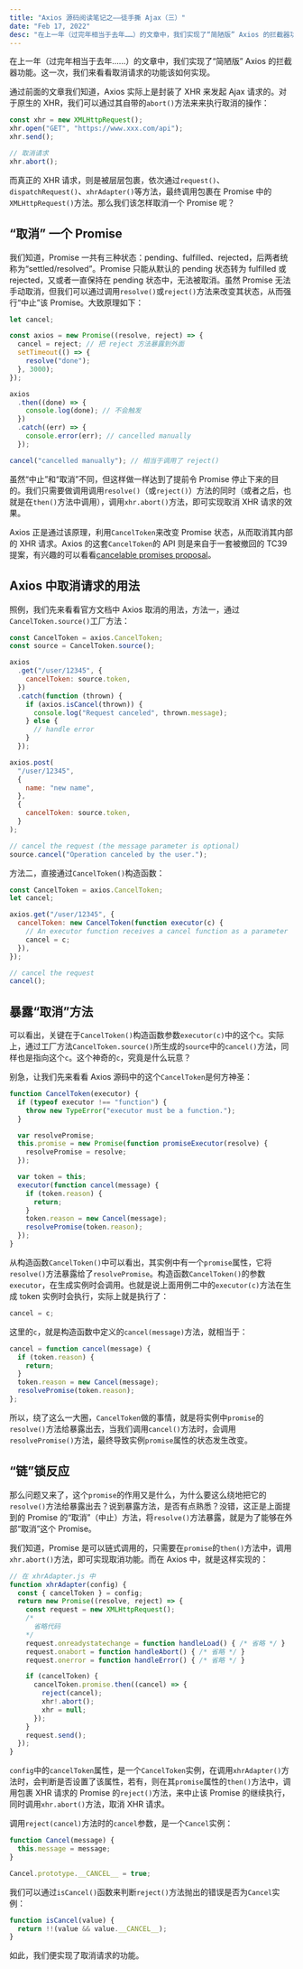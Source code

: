 ```yaml
---
title: "Axios 源码阅读笔记之——徒手撕 Ajax（三）"
date: "Feb 17, 2022"
desc: "在上一年（过完年相当于去年……）的文章中，我们实现了“简陋版” Axios 的拦截器功能。这一次，我们来看看取消请求的功能该如何实现。"
---
```


在上一年（过完年相当于去年……）的文章中，我们实现了“简陋版” Axios 的拦截器功能。这一次，我们来看看取消请求的功能该如何实现。

通过前面的文章我们知道，Axios 实际上是封装了 XHR 来发起 Ajax 请求的。对于原生的 XHR，我们可以通过其自带的`abort()`方法来来执行取消的操作：

```js
const xhr = new XMLHttpRequest();
xhr.open("GET", "https://www.xxx.com/api");
xhr.send();

// 取消请求
xhr.abort();
```

而真正的 XHR 请求，则是被层层包裹，依次通过`request()`、`dispatchRequest()`、`xhrAdapter()`等方法，最终调用包裹在 Promise 中的`XMLHttpRequest()`方法。那么我们该怎样取消一个 Promise 呢？

## “取消” 一个 Promise

我们知道，Promise 一共有三种状态：pending、fulfilled、rejected，后两者统称为“settled/resolved”。Promise 只能从默认的 pending 状态转为 fulfilled 或 rejected，又或者一直保持在 pending 状态中，无法被取消。虽然 Promise 无法手动取消，但我们可以通过调用`resolve()`或`reject()`方法来改变其状态，从而强行“中止”该 Promise。大致原理如下：

```js
let cancel;

const axios = new Promise((resolve, reject) => {
  cancel = reject; // 把 reject 方法暴露到外面
  setTimeout(() => {
    resolve("done");
  }, 3000);
});

axios
  .then((done) => {
    console.log(done); // 不会触发
  })
  .catch((err) => {
    console.error(err); // cancelled manually
  });

cancel("cancelled manually"); // 相当于调用了 reject()
```

虽然“中止”和“取消”不同，但这样做一样达到了提前令 Promise 停止下来的目的。我们只需要做调用调用`resolve()`（或`reject()`）方法的同时（或者之后，也就是在`then()`方法中调用），调用`xhr.abort()`方法，即可实现取消 XHR 请求的效果。

Axios 正是通过该原理，利用`CancelToken`来改变 Promise 状态，从而取消其内部的 XHR 请求。Axios 的这套`CancelToken`的 API 则是来自于一套被撤回的 TC39 提案，有兴趣的可以看看[cancelable promises proposal](https://github.com/tc39/proposal-cancelable-promises)。

## Axios 中取消请求的用法

照例，我们先来看看官方文档中 Axios 取消的用法，方法一，通过`CancelToken.source()`工厂方法：

```js
const CancelToken = axios.CancelToken;
const source = CancelToken.source();

axios
  .get("/user/12345", {
    cancelToken: source.token,
  })
  .catch(function (thrown) {
    if (axios.isCancel(thrown)) {
      console.log("Request canceled", thrown.message);
    } else {
      // handle error
    }
  });

axios.post(
  "/user/12345",
  {
    name: "new name",
  },
  {
    cancelToken: source.token,
  }
);

// cancel the request (the message parameter is optional)
source.cancel("Operation canceled by the user.");
```

方法二，直接通过`CancelToken()`构造函数：

```js
const CancelToken = axios.CancelToken;
let cancel;

axios.get("/user/12345", {
  cancelToken: new CancelToken(function executor(c) {
    // An executor function receives a cancel function as a parameter
    cancel = c;
  }),
});

// cancel the request
cancel();
```

## 暴露“取消”方法

可以看出，关键在于`CancelToken()`构造函数参数`executor(c)`中的这个`c`。实际上，通过工厂方法`CancelToken.source()`所生成的`source`中的`cancel()`方法，同样也是指向这个`c`。这个神奇的`c`，究竟是什么玩意？

别急，让我们先来看看 Axios 源码中的这个`CancelToken`是何方神圣：

```js
function CancelToken(executor) {
  if (typeof executor !== "function") {
    throw new TypeError("executor must be a function.");
  }

  var resolvePromise;
  this.promise = new Promise(function promiseExecutor(resolve) {
    resolvePromise = resolve;
  });

  var token = this;
  executor(function cancel(message) {
    if (token.reason) {
      return;
    }
    token.reason = new Cancel(message);
    resolvePromise(token.reason);
  });
}
```

从构造函数`CancelToken()`中可以看出，其实例中有一个`promise`属性，它将`resolve()`方法暴露给了`resolvePromise`。构造函数`CancelToken()`的参数`executor`，在生成实例时会调用。也就是说上面用例二中的`executor(c)`方法在生成 token 实例时会执行，实际上就是执行了：

```js
cancel = c;
```

这里的`c`，就是构造函数中定义的`cancel(message)`方法，就相当于：

```js
cancel = function cancel(message) {
  if (token.reason) {
    return;
  }
  token.reason = new Cancel(message);
  resolvePromise(token.reason);
};
```

所以，绕了这么一大圈，`CancelToken`做的事情，就是将实例中`promise`的`resolve()`方法给暴露出去，当我们调用`cancel()`方法时，会调用`resolvePromise()`方法，最终导致实例`promise`属性的状态发生改变。

## “链”锁反应

那么问题又来了，这个`promise`的作用又是什么，为什么要这么绕地把它的`resolve()`方法给暴露出去？说到暴露方法，是否有点熟悉？没错，这正是上面提到的 Promise 的“取消”（中止）方法，将`resolve()`方法暴露，就是为了能够在外部“取消”这个 Promise。

我们知道，Promise 是可以链式调用的，只需要在`promise`的`then()`方法中，调用`xhr.abort()`方法，即可实现取消功能。而在 Axios 中，就是这样实现的：

```js
// 在 xhrAdapter.js 中
function xhrAdapter(config) {
  const { cancelToken } = config;
  return new Promise((resolve, reject) => {
    const request = new XMLHttpRequest();
    /*
      省略代码
    */
    request.onreadystatechange = function handleLoad() { /* 省略 */ }
    request.onabort = function handleAbort() { /* 省略 */ }
    request.onerror = function handleError() { /* 省略 */ }

    if (cancelToken) {
      cancelToken.promise.then((cancel) => {
        reject(cancel);
        xhr!.abort();
        xhr = null;
      });
    }
    request.send();
  });
}
```

`config`中的`cancelToken`属性，是一个`CancelToken`实例，在调用`xhrAdapter()`方法时，会判断是否设置了该属性，若有，则在其`promise`属性的`then()`方法中，调用包裹 XHR 请求的 Promise 的`reject()`方法，来中止该 Promise 的继续执行，同时调用`xhr.abort()`方法，取消 XHR 请求。

调用`reject(cancel)`方法时的`cancel`参数，是一个`Cancel`实例：

```js
function Cancel(message) {
  this.message = message;
}

Cancel.prototype.__CANCEL__ = true;
```

我们可以通过`isCancel()`函数来判断`reject()`方法抛出的错误是否为`Cancel`实例：

```js
function isCancel(value) {
  return !!(value && value.__CANCEL__);
}
```

如此，我们便实现了取消请求的功能。
